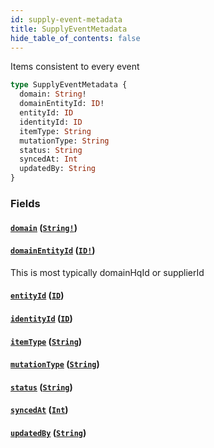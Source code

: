 ```yaml
---
id: supply-event-metadata
title: SupplyEventMetadata
hide_table_of_contents: false
---
```



Items consistent to every event

```graphql
type SupplyEventMetadata {
  domain: String!
  domainEntityId: ID!
  entityId: ID
  identityId: ID
  itemType: String
  mutationType: String
  status: String
  syncedAt: Int
  updatedBy: String
}
```


### Fields

#### [`domain`](#) ([`String!`](/developers/supplier-apis/supply-api/graphql/reference/scalars/string))




#### [`domainEntityId`](#) ([`ID!`](/developers/supplier-apis/supply-api/graphql/reference/scalars/id))

This is most typically domainHqId or supplierId


#### [`entityId`](#) ([`ID`](/developers/supplier-apis/supply-api/graphql/reference/scalars/id))




#### [`identityId`](#) ([`ID`](/developers/supplier-apis/supply-api/graphql/reference/scalars/id))




#### [`itemType`](#) ([`String`](/developers/supplier-apis/supply-api/graphql/reference/scalars/string))




#### [`mutationType`](#) ([`String`](/developers/supplier-apis/supply-api/graphql/reference/scalars/string))




#### [`status`](#) ([`String`](/developers/supplier-apis/supply-api/graphql/reference/scalars/string))




#### [`syncedAt`](#) ([`Int`](/developers/supplier-apis/supply-api/graphql/reference/scalars/int))




#### [`updatedBy`](#) ([`String`](/developers/supplier-apis/supply-api/graphql/reference/scalars/string))






